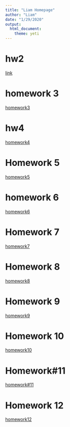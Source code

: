```yaml
---
title: "Liam Homepage"
author: "Liam"
date: "1/29/2020"
output: 
  html_document: 
    theme: yeti
---
```

# hw2  

[link](this is an H1.html) 

# homework 3  

[homework3](homework3.html)  

# hw4

[homework4](HW-4.html)

# Homework 5  

[homework5](homework5.html)  

# homework 6  

[homework6](homework6.html)  

# Homework 7  

[homework7](homework7.html)  

# Homework 8  

[homework8](homework8.html)  

# Homework 9  

[homework9](Homework9.html)

# Homework 10

[homework10](Homework10.html)

# Homework#11

[homework#11](homework#11.html)

# Homework 12

[homework12](Homework12.html)





